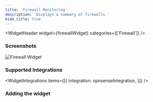 ```yaml
---
title: 'Firewall Monitoring'
description: 'Displays a summary of firewalls.'
hide_title: true
---
```




<WidgetHeader
  widget={firewallWidget}
  categories={['Firewall']}
/>

### Screenshots

![Firewall Widget](img/firewall_widget.png)

### Supported Integrations

<WidgetIntegrations items={[{
  integration: opnsenseIntegration,
}]} />

### Adding the widget

<AddingWidget />
